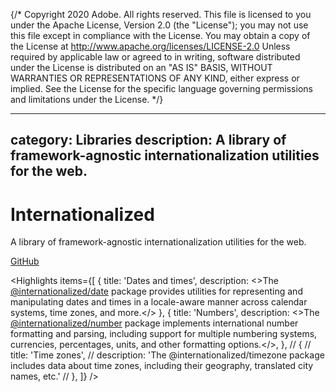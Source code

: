 {/* Copyright 2020 Adobe. All rights reserved.
This file is licensed to you under the Apache License, Version 2.0 (the "License");
you may not use this file except in compliance with the License. You may obtain a copy
of the License at http://www.apache.org/licenses/LICENSE-2.0
Unless required by applicable law or agreed to in writing, software distributed under
the License is distributed on an "AS IS" BASIS, WITHOUT WARRANTIES OR REPRESENTATIONS
OF ANY KIND, either express or implied. See the License for the specific language
governing permissions and limitations under the License. */}



---
category: Libraries
description: A library of framework-agnostic internationalization utilities for the web.
---

# Internationalized

A library of framework-agnostic internationalization utilities for the web.

<p className={clsx(typographyStyles['spectrum-Body2'], styles.homeLinks)}>
  <a href="https://github.com/adobe/react-spectrum" className={clsx(linkStyle['spectrum-Link'], styles.link)}>GitHub</a>
</p>

<Hero
  narrow={heroNarrow}
  narrow2x={heroNarrow2x}
  narrowWebp={heroNarrowWebp}
  narrow2xWebp={heroNarrow2xWebp}
  wide={heroWide}
  wide2x={heroWide2x}
  wideWebp={heroWideWebp}
  wide2xWebp={heroWide2xWebp}
  alt="Internationalized hero image" />

<Highlights items={[
  {
    title: 'Dates and times',
    description: <>The  <a href="./date/index.html">@internationalized/date</a> package provides utilities for representing and manipulating dates and times in a locale-aware manner across calendar systems, time zones, and more.</>
  },
  {
    title: 'Numbers',
    description: <>The <a href="./number/index.html">@internationalized/number</a> package implements international number formatting and parsing, including support for multiple numbering systems, currencies, percentages, units, and other formatting options.</>,
  },
  // {
  //  title: 'Time zones',
  //  description: 'The @internationalized/timezone package includes data about time zones, including their geography, translated city names, etc.'
  // },
]} />

